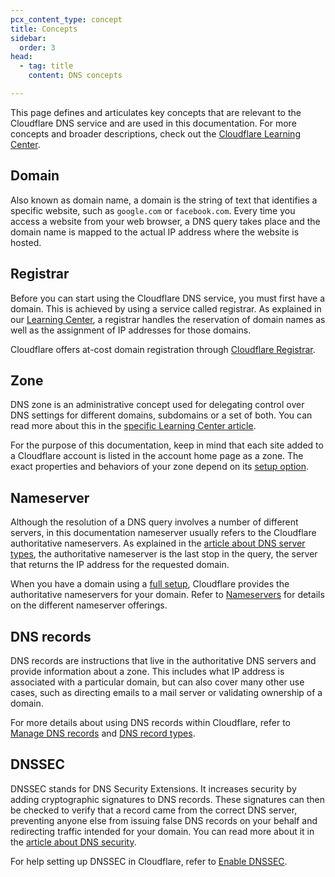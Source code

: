 ```yaml
---
pcx_content_type: concept
title: Concepts
sidebar:
  order: 3
head:
  - tag: title
    content: DNS concepts

---
```


This page defines and articulates key concepts that are relevant to the Cloudflare DNS service and are used in this documentation. For more concepts and broader descriptions, check out the [Cloudflare Learning Center](https://www.cloudflare.com/learning/dns/what-is-dns/).

## Domain

Also known as domain name, a domain is the string of text that identifies a specific website, such as `google.com` or `facebook.com`. Every time you access a website from your web browser, a DNS query takes place and the domain name is mapped to the actual IP address where the website is hosted.

## Registrar

Before you can start using the Cloudflare DNS service, you must first have a domain. This is achieved by using a service called registrar. As explained in our [Learning Center](https://www.cloudflare.com/learning/dns/glossary/what-is-a-domain-name-registrar/), a registrar handles the reservation of domain names as well as the assignment of IP addresses for those domains.

Cloudflare offers at-cost domain registration through [Cloudflare Registrar](/registrar/).

## Zone

DNS zone is an administrative concept used for delegating control over DNS settings for different domains, subdomains or a set of both. You can read more about this in the [specific Learning Center article](https://www.cloudflare.com/learning/dns/glossary/dns-zone/).

For the purpose of this documentation, keep in mind that each site added to a Cloudflare account is listed in the account home page as a zone. The exact properties and behaviors of your zone depend on its [setup option](/dns/zone-setups/).

## Nameserver

Although the resolution of a DNS query involves a number of different servers, in this documentation nameserver usually refers to the Cloudflare authoritative nameservers. As explained in the [article about DNS server types](https://www.cloudflare.com/learning/dns/dns-server-types/), the authoritative nameserver is the last stop in the query, the server that returns the IP address for the requested domain.

When you have a domain using a [full setup](/dns/zone-setups/full-setup/), Cloudflare provides the authoritative nameservers for your domain. Refer to [Nameservers](/dns/nameservers/) for details on the different nameserver offerings.

## DNS records

DNS records are instructions that live in the authoritative DNS servers and provide information about a zone. This includes what IP address is associated with a particular domain, but can also cover many other use cases, such as directing emails to a mail server or validating ownership of a domain.

For more details about using DNS records within Cloudflare, refer to [Manage DNS records](/dns/manage-dns-records/how-to/create-dns-records/) and [DNS record types](/dns/manage-dns-records/reference/dns-record-types/).

## DNSSEC

DNSSEC stands for DNS Security Extensions. It increases security by adding cryptographic signatures to DNS records. These signatures can then be checked to verify that a record came from the correct DNS server, preventing anyone else from issuing false DNS records on your behalf and redirecting traffic intended for your domain. You can read more about it in the [article about DNS security](https://www.cloudflare.com/learning/dns/dns-security/).

For help setting up DNSSEC in Cloudflare, refer to [Enable DNSSEC](/dns/dnssec/).
